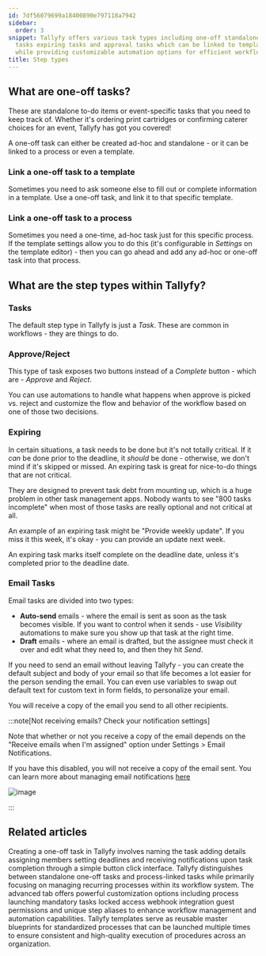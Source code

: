 ```yaml
---
id: 7df56079699a18400890e797118a7942
sidebar:
  order: 3
snippet: Tallyfy offers various task types including one-off standalone tasks email
  tasks expiring tasks and approval tasks which can be linked to templates or processes
  while providing customizable automation options for efficient workflow management.
title: Step types
---
```


## What are one-off tasks?

These are standalone to-do items or event-specific tasks that you need to keep track of. Whether it's ordering print cartridges or confirming caterer choices for an event, Tallyfy has got you covered!

A one-off task can either be created ad-hoc and standalone - or it can be linked to a process or even a template.

### Link a one-off task to a template

Sometimes you need to ask someone else to fill out or complete information in a template. Use a one-off task, and link it to that specific template.

### Link a one-off task to a process

Sometimes you need a one-time, ad-hoc task just for this specific process. If the template settings allow you to do this (it's configurable in _Settings_ on the template editor) - then you can go ahead and add any ad-hoc or one-off task into that process.

## What are the step types within Tallyfy?

### Tasks

The default step type in Tallyfy is just a _Task_. These are common in workflows - they are things to do.

### Approve/Reject

This type of task exposes two buttons instead of a _Complete_ button - which are - _Approve_ and _Reject_.

You can use automations to handle what happens when approve is picked vs. reject and customize the flow and behavior of the workflow based on one of those two decisions.

### Expiring

In certain situations, a task needs to be done but it's not totally critical. If it _can_ be done prior to the deadline, it _should_ be done - otherwise, we don't mind if it's skipped or missed. An expiring task is great for nice-to-do things that are not critical.

They are designed to prevent task debt from mounting up, which is a huge problem in other task management apps. Nobody wants to see "800 tasks incomplete" when most of those tasks are really optional and not critical at all.

An example of an expiring task might be "Provide weekly update". If you miss it this week, it's okay - you can provide an update next week.

An expiring task marks itself complete on the deadline date, unless it's completed prior to the deadline date.

### Email Tasks

Email tasks are divided into two types:

* **Auto-send** emails - where the email is sent as soon as the task becomes visible. If you want to control when it sends - use _Visibility_ automations to make sure you show up that task at the right time.
* **Draft** emails - where an email is drafted, but the assignee must check it over and edit what they need to, and then they hit _Send_.

If you need to send an email without leaving Tallyfy - you can create the default subject and body of your email so that life becomes a lot easier for the person sending the email. You can even use variables to swap out default text for custom text in form fields, to personalize your email.

You will receive a copy of the email you send to all other recipients.

:::note[Not receiving emails? Check your notification settings]

Note that whether or not you receive a copy of the email depends on the "Receive emails when I'm assigned" option under Settings > Email Notifications.

If you have this disabled, you will not receive a copy of the email sent. You can learn more about managing email notifications [here](/products/pro/settings/personal-settings/how-can-i-manage-email-notifications-in-tallyfy/)

![image](https://screenshots.tallyfy.com/tallyfy%2Fpro%2Fdesktop-light-receive-emails-when-assigned.png)

:::


## Related articles
<CardGrid>
<LinkTitleCard header="<b>Tasks > Create a one-off task</b>" href="/products/pro/tracking-and-tasks/tasks/how-to-create-a-one-off-task-in-tallyfy/" > Creating a one-off task in Tallyfy involves naming the task adding details assigning members setting deadlines and receiving notifications upon task completion through a simple button click interface. </LinkTitleCard>
<LinkTitleCard header="<b>Tracking And Tasks > More about tasks</b>" href="/products/pro/tracking-and-tasks/tasks/" > Tallyfy distinguishes between standalone one-off tasks and process-linked tasks while primarily focusing on managing recurring processes within its workflow system. </LinkTitleCard>
<LinkTitleCard header="<b>Tasks > Advanced tab</b>" href="/products/pro/tracking-and-tasks/tasks/how-can-i-utilize-tallyfys-advanced-tab-features/" > The advanced tab offers powerful customization options including process launching mandatory tasks locked access webhook integration guest permissions and unique step aliases to enhance workflow management and automation capabilities. </LinkTitleCard>
<LinkTitleCard header="<b>Documenting > Templates</b>" href="/products/pro/documenting/templates/" > Tallyfy templates serve as reusable master blueprints for standardized processes that can be launched multiple times to ensure consistent and high-quality execution of procedures across an organization. </LinkTitleCard>
</CardGrid>